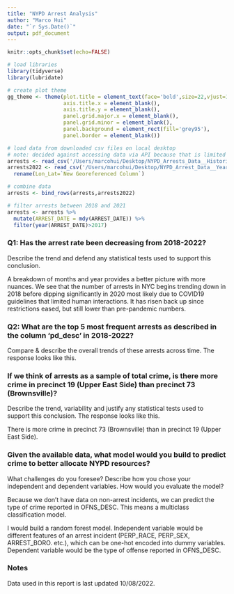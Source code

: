 ```yaml
---
title: "NYPD Arrest Analysis"
author: "Marco Hui"
date: "`r Sys.Date()`"
output: pdf_document
---
```


```r
knitr::opts_chunk$set(echo=FALSE)

# load libraries
library(tidyverse)
library(lubridate)

# create plot theme
gg_theme <- theme(plot.title = element_text(face='bold',size=22,vjust=1),
                  axis.title.x = element_blank(),
                  axis.title.y = element_blank(),
                  panel.grid.major.x = element_blank(),
                  panel.grid.minor = element_blank(),
                  panel.background = element_rect(fill='grey95'),
                  panel.border = element_blank())

# load data from downloaded csv files on local desktop
# note: decided against accessing data via API because that is limited to 500000 rows per call  
arrests <- read_csv('/Users/marcohui/Desktop/NYPD_Arrests_Data__Historic_.csv')
arrests2022 <- read_csv('/Users/marcohui/Desktop/NYPD_Arrest_Data__Year_to_Date_.csv') %>%
  rename(Lon_Lat=`New Georeferenced Column`)

# combine data
arrests <- bind_rows(arrests,arrests2022)

# filter arrests between 2018 and 2021
arrests <- arrests %>% 
  mutate(ARREST_DATE = mdy(ARREST_DATE)) %>% 
  filter(year(ARREST_DATE)>2017)
```

### Q1: Has the arrest rate been decreasing from 2018-2022?
Describe the trend and defend any statistical tests used to support this conclusion.

A breakdown of months and year provides a better picture with more nuances. We see that the number of arrests in NYC begins trending down in 2018 before dipping significantly in 2020 most likely due to COVID19 guidelines that limited human interactions. It has risen back up since restrictions eased, but still lower than pre-pandemic numbers. 

### Q2: What are the top 5 most frequent arrests as described in the column 'pd_desc' in 2018-2022?
Compare & describe the overall trends of these arrests across time.
The response looks like this.

### If we think of arrests as a sample of total crime, is there more crime in precinct 19 (Upper East Side) than precinct 73 (Brownsville)? 
Describe the trend, variability and justify any statistical tests used to support this conclusion.
The response looks like this.

There is more crime in precinct 73 (Brownsville) than in precinct 19 (Upper East Side).

### Given the available data, what model would you build to predict crime to better allocate NYPD resources? 
What challenges do you foresee? Describe how you chose your independent and dependent variables. How would you evaluate the model?

Because we don't have data on non-arrest incidents, we can predict the type of crime reported in OFNS_DESC. This means a multiclass classification model.

I would build a random forest model. Independent variable would be different features of an arrest incident (PERP_RACE, PERP_SEX, ARREST_BORO. etc.), which can be one-hot encoded into dummy variables. Dependent variable would be the type of offense reported in OFNS_DESC.

### Notes
Data used in this report is last updated 10/08/2022.